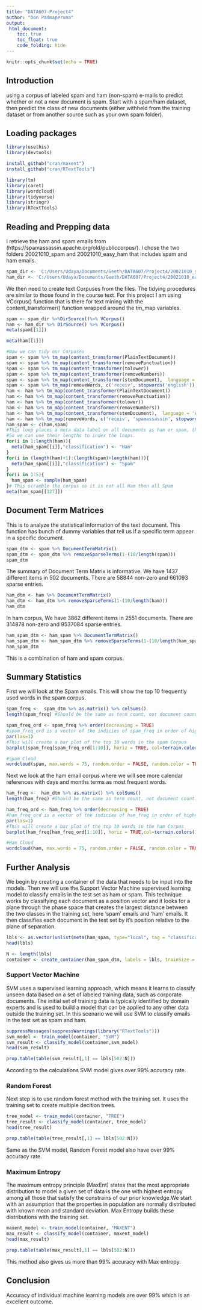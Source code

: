 ---
title: "DATA607-Project4"
author: "Don Padmaperuma"
output: 
 html_document:
    toc: true
    toc_float: true
    code_folding: hide
---

```{r setup, include=FALSE}
knitr::opts_chunk$set(echo = TRUE)
```

## Introduction  

using a corpus of labeled spam and ham (non-spam) e-mails to predict whether or not a new document is spam. Start with a spam/ham dataset, then predict the class of new documents (either withheld from the training dataset or from another source such as your own spam folder).  

## Loading packages

```{r}
library(usethis)
library(devtools)
```

```{r}
install_github("cran/maxent")
install_github("cran/RTextTools")
```


```{r}
library(tm)
library(caret)
library(wordcloud)
library(tidyverse)
library(stringr)
library(RTextTools)
```

## Reading and Prepping data  

I retrieve the ham and spam emails from (https://spamassassin.apache.org/old/publiccorpus/). I chose the two folders 20021010_spam and 20021010_easy_ham that includes spam and ham emails.

```{r}
spam_dir <- 'C:/Users/Udaya/Documents/Geeth/DATA607/Project4/20021010_spam/spam/'
ham_dir <- 'C:/Users/Udaya/Documents/Geeth/DATA607/Project4/20021010_easy_ham/easy_ham/'
```

We then need to create text Corpuses from the files. The tidying procedures are similar to those found in the course text. For this project I am using VCorpus() function that is there for text mining with the content_transformer() function wrapped around the tm_map variables.  

```{r}
spam <- spam_dir %>%DirSource()%>% VCorpus()
ham <- ham_dir %>% DirSource() %>% VCorpus()
meta(spam[[1]])
```
```{r}
meta(ham[[1]])
```

```{r}
#Now we can tidy our Corpuses
spam <- spam %>% tm_map(content_transformer(PlainTextDocument))
spam <- spam %>% tm_map(content_transformer(removePunctuation))
spam <- spam %>% tm_map(content_transformer(tolower))
spam <- spam %>% tm_map(content_transformer(removeNumbers))
spam <- spam %>% tm_map(content_transformer(stemDocument),  language = 'english') #Stemming seems to truncate words
spam <- spam %>% tm_map(removeWords, c('receiv', stopwords('english')))
ham <- ham %>% tm_map(content_transformer(PlainTextDocument))
ham <- ham %>% tm_map(content_transformer(removePunctuation))
ham <- ham %>% tm_map(content_transformer(tolower))
ham <- ham %>% tm_map(content_transformer(removeNumbers))
ham <- ham %>% tm_map(content_transformer(stemDocument),  language = 'english') #Stemming seems to truncate words
ham <- ham %>% tm_map(removeWords, c('receiv', 'spamassassin', stopwords('english')))
ham_spam <- c(ham,spam)
#This loop places a meta data label on all documents as ham or spam, the c() function puts the two Corpuses back to Back
#So we can use their lengths to index the loops.
for(i in 1:length(ham)){
  meta(ham_spam[[i]],"classification") <- "Ham"
}
for(i in (length(ham)+1):(length(spam)+length(ham))){
  meta(ham_spam[[i]],"classification") <- "Spam"
}
for(i in 1:5){
  ham_spam <- sample(ham_spam)
}# This scramble the corpus so it is not all Ham then all Spam
meta(ham_spam[[127]])
```

## Document Term Matrices 

This is to analyze the statistical information of the text document. This function has bunch of dummy variables that tell us if a specific term appear in a specific document.   

```{r}
spam_dtm <- spam %>% DocumentTermMatrix()
spam_dtm <- spam_dtm %>% removeSparseTerms(1-(10/length(spam)))
spam_dtm
```
The summary of Document Term Matrix is informative. We have 1437 different items in 502 documents. There are 58844 non-zero and 661093 sparse entries.  

```{r}
ham_dtm <- ham %>% DocumentTermMatrix()
ham_dtm <- ham_dtm %>% removeSparseTerms(1-(10/length(ham)))
ham_dtm
```
In ham corpus, We have 3862 different items in 2551 documents. There are 314878 non-zero and 9537084 sparse entries.   
```{r}
ham_spam_dtm <- ham_spam %>% DocumentTermMatrix()
ham_spam_dtm <- ham_spam_dtm %>% removeSparseTerms(1-(10/length(ham_spam)))
ham_spam_dtm
```

This is a combination of ham and spam corpus.   

## Summary Statistics  

First we will look at the Spam emails. This will show the top 10 frequently used words in the spam corpus.   

```{r}
spam_freq <-  spam_dtm %>% as.matrix() %>% colSums()
length(spam_freq) #Should be the same as term count, not document count.
```

```{r}
spam_freq_ord <- spam_freq %>% order(decreasing = TRUE)
#spam_freq_ord is a vector of the indicies of spam_freq in order of highest word count to lowest.
par(las=1)
#This will create a bar plot of the top 10 words in the spam Corpus
barplot(spam_freq[spam_freq_ord[1:10]], horiz = TRUE, col=terrain.colors(10), cex.names=0.7)
```

```{r}
#Spam Cloud
wordcloud(spam, max.words = 75, random.order = FALSE, random.color = TRUE,colors=palette())
```

Next we look at the ham email corpus where we will see more calendar references with days and months terms as most frequent words.   

```{r}
ham_freq <-  ham_dtm %>% as.matrix() %>% colSums()
length(ham_freq) #Should be the same as term count, not document count.
```

```{r}
ham_freq_ord <- ham_freq %>% order(decreasing = TRUE)
#ham_freq_ord is a vector of the indicies of ham_freq in order of highest word count to lowest.
par(las=1)
#This will create a bar plot of the top 10 words in the ham Corpus
barplot(ham_freq[ham_freq_ord[1:10]], horiz = TRUE,col=terrain.colors(10),cex.names=0.7)
```

```{r}
#Ham Cloud
wordcloud(ham, max.words = 75, random.order = FALSE, random.color = TRUE,colors=palette())
```

## Further Analysis  

We begin by creating a container of the data that needs to be input into the models. Then we will use the Support Vector Machine supervised learning model to classify emails in the test set as ham or spam. This technique works by classifying each document as a position vector and it looks for a plane through the phase space that creates the largest distance between the two classes in the training set, here ‘spam’ emails and ‘ham’ emails. It then classifies each document in the test set by it’s position relative to the plane of separation.

```{r}
lbls <- as.vector(unlist(meta(ham_spam, type="local", tag = "classification")))
head(lbls)
```

```{r}
N <- length(lbls)
container <- create_container(ham_spam_dtm, labels = lbls, trainSize = 1:501,testSize = 502:N,virgin = TRUE)
```

### Support Vector Machine  

SVM uses a supervised learning approach, which means it learns to classify unseen data
based on a set of labeled training data, such as corporate documents. The initial set of
training data is typically identified by domain experts and is used to build a model that can
be applied to any other data outside the training set. In this scenario we will use SVM to classify emails in the test set as spam and ham.   

```{r}
suppressMessages(suppressWarnings(library("RTextTools")))
svm_model <- train_model(container, "SVM")
svm_result <- classify_model(container,svm_model)
head(svm_result)
```

```{r}
prop.table(table(svm_result[,1] == lbls[502:N]))
```
According to the calculations SVM model gives over 99% accuracy rate.  

### Random Forest

Next step is to use random forest method with the training set. It uses the training set to create multiple decition trees.   

```{r}
tree_model <- train_model(container, "TREE")
tree_result <- classify_model(container, tree_model)
head(tree_result)
```

```{r}
prop.table(table(tree_result[,1] == lbls[502:N]))
```
Same as the SVM model, Random Forest model also have over 99% accuracy rate.  

### Maximum Entropy  

The maximum entropy principle (MaxEnt) states that the most appropriate distribution to model a given set of data is the one with highest entropy among all those that satisfy the constrains of our prior knowledge.We start with an assumption that the properties in population are normally distributed with known mean and standard deviation. Max Entropy builds these distributions with the training set. 

```{r}
maxent_model <- train_model(container, "MAXENT")
max_result <- classify_model(container, maxent_model)
head(max_result)
```

```{r}
prop.table(table(max_result[,1] == lbls[502:N]))
```
This method also gives us more than 99% accuracy with Max entropy. 

## Conclusion   

Accuracy of individual machine learning models are over 99% which is an excellent outcome. 















